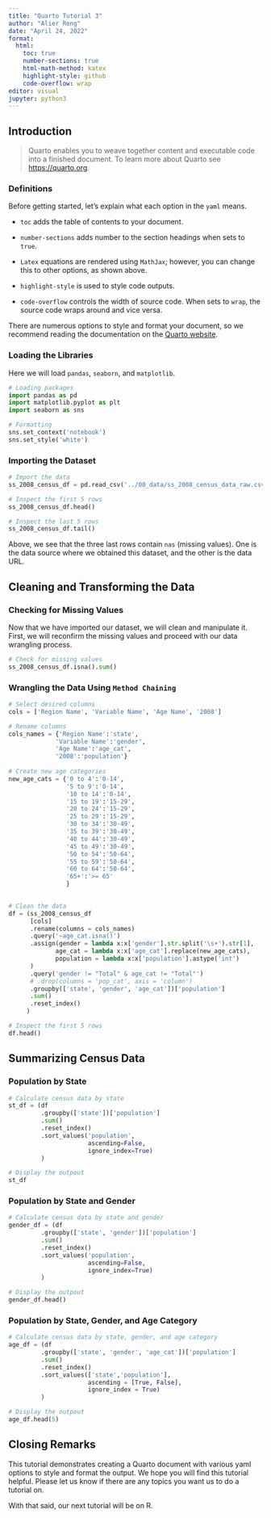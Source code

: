 ```yaml
---
title: "Quarto Tutorial 3"
author: "Alier Reng"
date: "April 24, 2022"
format: 
  html:
    toc: true
    number-sections: true
    html-math-method: katex
    highlight-style: github
    code-overflow: wrap
editor: visual
jupyter: python3
---
```


## Introduction

> Quarto enables you to weave together content and executable code into a finished document.
> To learn more about Quarto see <https://quarto.org>.

### Definitions

Before getting started, let's explain what each option in the `yaml` means.

-   `toc` adds the table of contents to your document.

-   `number-sections` adds number to the section headings when sets to `true`.

-   `Latex` equations are rendered using `MathJax`; however, you can change this to other options, as shown above.

-   `highlight-style` is used to style code outputs.

-   `code-overflow` controls the width of source code.
    When sets to `wrap`, the source code wraps around and vice versa.

There are numerous options to style and format your document, so we recommend reading the documentation on the [Quarto website](https://quarto.org/docs/output-formats).

### Loading the Libraries

Here we will load `pandas`, `seaborn`, and `matplotlib`.

```python
# Loading packages
import pandas as pd
import matplotlib.pyplot as plt
import seaborn as sns

# Formatting
sns.set_context('notebook')
sns.set_style('white')
```

### Importing the Dataset

```python
# Import the data
ss_2008_census_df = pd.read_csv('../00_data/ss_2008_census_data_raw.csv')

# Inspect the first 5 rows
ss_2008_census_df.head()
```

```python
# Inspect the last 5 rows
ss_2008_census_df.tail()
```

Above, we see that the three last rows contain `nas` (missing values).
One is the data source where we obtained this dataset, and the other is the data URL.

## Cleaning and Transforming the Data

### Checking for Missing Values

Now that we have imported our dataset, we will clean and manipulate it.
First, we will reconfirm the missing values and proceed with our data wrangling process.

```python
# Check for missing values
ss_2008_census_df.isna().sum()
```

### Wrangling the Data Using `Method Chaining`

```python
# Select desired columns
cols = ['Region Name', 'Variable Name', 'Age Name', '2008']

# Rename columns
cols_names = {'Region Name':'state', 
             'Variable Name':'gender', 
             'Age Name':'age_cat', 
             '2008':'population'}
             
# Create new age categories           
new_age_cats = {'0 to 4':'0-14', 
                '5 to 9':'0-14',
                '10 to 14':'0-14',
                '15 to 19':'15-29', 
                '20 to 24':'15-29',
                '25 to 29':'15-29',
                '30 to 34':'30-49', 
                '35 to 39':'30-49',
                '40 to 44':'30-49',
                '45 to 49':'30-49', 
                '50 to 54':'50-64', 
                '55 to 59':'50-64',
                '60 to 64':'50-64', 
                '65+':'>= 65'
                }
             

# Clean the data
df = (ss_2008_census_df
      [cols]
      .rename(columns = cols_names)
      .query('~age_cat.isna()')
      .assign(gender = lambda x:x['gender'].str.split('\s+').str[1],
             age_cat = lambda x:x['age_cat'].replace(new_age_cats),
             population = lambda x:x['population'].astype('int')
      )
      .query('gender != "Total" & age_cat != "Total"')
      # .drop(columns = 'pop_cat', axis = 'column')
      .groupby(['state', 'gender', 'age_cat'])['population']
      .sum()
      .reset_index()
     )

# Inspect the first 5 rows
df.head()
```

## Summarizing Census Data

### Population by State

```python
# Calculate census data by state
st_df = (df  
         .groupby(['state'])['population']
         .sum()
         .reset_index()
         .sort_values('population', 
                      ascending=False, 
                      ignore_index=True)
         )

# Display the outpout
st_df
```

### Population by State and Gender

```python
# Calculate census data by state and gender
gender_df = (df  
         .groupby(['state', 'gender'])['population']
         .sum()
         .reset_index()
         .sort_values('population', 
                      ascending=False, 
                      ignore_index=True)
         )

# Display the outpout
gender_df.head()
```

### Population by State, Gender, and Age Category

```python
# Calculate census data by state, gender, and age category
age_df = (df  
         .groupby(['state', 'gender', 'age_cat'])['population']
         .sum()
         .reset_index()
         .sort_values(['state','population'], 
                      ascending = [True, False], 
                      ignore_index = True)
         )

# Display the outpout
age_df.head(5)
```

## Closing Remarks

This tutorial demonstrates creating a Quarto document with various yaml options to style and format the output.
We hope you will find this tutorial helpful.
Please let us know if there are any topics you want us to do a tutorial on.

With that said, our next tutorial will be on R.
